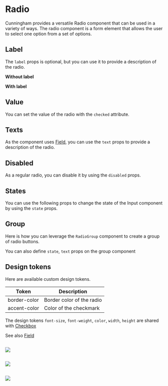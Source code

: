
<Meta title="Components/Forms/Radio/Doc" component={Radio}/>

# Radio

Cunningham provides a versatile Radio component that can be used in a variety of ways. The radio component is a form element that allows the user to select one option from a set of options.

<Canvas>
  <Story id="components-forms-radio--group"/>
</Canvas>

## Label

The `label` props is optional, but you can use it to provide a description of the radio.

**Without label**

<Canvas sourceState="shown">
  <Story id="components-forms-radio--default"/>
</Canvas>

**With label**

<Canvas sourceState="shown">
  <Story id="components-forms-radio--with-label"/>
</Canvas>

## Value

You can set the value of the radio with the `checked` attribute.

<Canvas sourceState="shown">
  <Story id="components-forms-radio--default"/>
  <Story id="components-forms-radio--checked"/>
</Canvas>

## Texts

As the component uses [Field](?path=/story/components-forms-field-doc--page), you can use the `text` props to provide a description of the radio.

<Canvas sourceState="shown">
  <Story id="components-forms-radio--with-text"/>
</Canvas>

## Disabled

As a regular radio, you can disable it by using the `disabled` props.

<Canvas sourceState="shown">
  <Story id="components-forms-radio--disabled"/>
</Canvas>

## States

You can use the following props to change the state of the Input component by using the `state` props.

<Canvas sourceState="shown">
  <Story id="components-forms-radio--with-text"/>
</Canvas>

<Canvas sourceState="shown">
  <Story id="components-forms-radio--success"/>
</Canvas>

<Canvas sourceState="shown">
  <Story id="components-forms-radio--error"/>
</Canvas>

## Group

Here is how you can leverage the `RadioGroup` component to create a group of radio buttons.

<Canvas sourceState="shown">
  <Story id="components-forms-radio--group"/>
</Canvas>

You can also define `state`, `text` props on the group component

<Canvas sourceState="shown">
  <Story id="components-forms-radio--group-error"/>
  <Story id="components-forms-radio--group-success"/>
</Canvas>

## Design tokens

Here are available custom design tokens.

| Token        	| Description                 	|
|---------------	|-----------------------------	|
| border-color   	| Border color of the radio    	|
| accent-color     	| Color of the checkmark  	|

The design tokens `font-size`, `font-weight`, `color`, `width`, `height` are shared with [Checkbox](?path=/story/components-forms-checkbox-doc--page)

See also [Field](?path=/story/components-forms-field-doc--page)

##

<img src="components/Forms/Radio/resources/dd_1.svg"/>

##

<img src="components/Forms/Radio/resources/dd_2.svg"/>

##

<img src="components/Forms/Radio/resources/dd_3.svg"/>